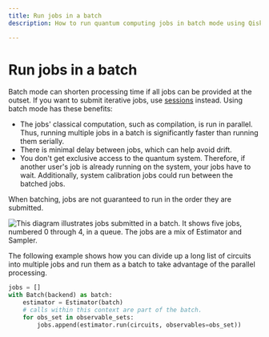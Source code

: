 ```yaml
---
title: Run jobs in a batch
description: How to run quantum computing jobs in batch mode using Qiskit Runtime.

---
```


# Run jobs in a batch

Batch mode can shorten processing time if all jobs can be provided at the outset. If you want to submit iterative jobs, use [sessions](sessions) instead.  Using batch mode has these benefits:

-  The jobs' classical computation, such as compilation, is run in parallel. Thus, running multiple jobs in a batch is significantly faster than running them serially. 
-  There is minimal delay between jobs, which can help avoid drift.
-  You don't get exclusive access to the quantum system.  Therefore, if another user's job is already running on the system, your jobs have to wait.  Additionally, system calibration jobs could run between the batched jobs. 

<Admonition type="note">
    When batching, jobs are not guaranteed to run in the order they are submitted.
</Admonition>

![This diagram illustrates jobs submitted in a batch.  It shows five jobs, numbered 0 through 4, in a queue. The jobs are a mix of Estimator and Sampler.](/images/run/batch.png 'Figure 1: Batch execution')

The following example shows how you can divide up a long list of circuits into multiple jobs and run them as a batch to take advantage of the parallel processing.

```python
jobs = []
with Batch(backend) as batch:
    estimator = Estimator(batch)
    # calls within this context are part of the batch.
    for obs_set in observable_sets:
        jobs.append(estimator.run(circuits, observables=obs_set))
```
